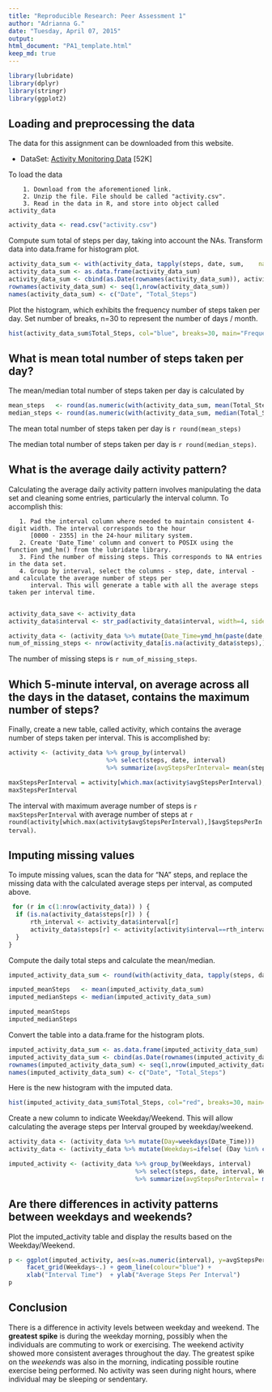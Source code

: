```yaml
---
title: "Reproducible Research: Peer Assessment 1"
author: "Adrianna G."
date: "Tuesday, April 07, 2015"
output: 
html_document: "PA1_template.html" 
keep_md: true
---
```

```r
library(lubridate)
library(dplyr)
library(stringr)
library(ggplot2)
```
## Loading and preprocessing the data

The data for this assignment can be downloaded from this website.

  * DataSet: [Activity Monitoring Data](https://d396qusza40orc.cloudfront.net/repdata%2Fdata%2Factivity.zip) [52K]

To load the data

        1. Download from the aforementioned link.
        2. Unzip the file. File should be called "activity.csv".
        3. Read in the data in R, and store into object called activity_data
  
```r
activity_data <- read.csv("activity.csv")
```

Compute sum total of steps per day, taking into account the NAs. Transform data into data.frame for histogram plot. 

```r
activity_data_sum <- with(activity_data, tapply(steps, date, sum,    na.rm=F))
activity_data_sum <- as.data.frame(activity_data_sum)
activity_data_sum <- cbind(as.Date(rownames(activity_data_sum)), activity_data_sum)
rownames(activity_data_sum) <- seq(1,nrow(activity_data_sum))
names(activity_data_sum) <- c("Date", "Total_Steps")
```

Plot the histogram, which exhibits the frequency number of steps taken per day. Set number of breaks, n=30 to represent the number of days / month.

```r
hist(activity_data_sum$Total_Steps, col="blue", breaks=30, main="Frequency of Total Steps", xlab="Total Steps")
```


## What is mean total number of steps taken per day?
The mean/median total number of steps taken per day is calculated by

```r
mean_steps   <- round(as.numeric(with(activity_data_sum, mean(Total_Steps, na.rm=T))))
median_steps <- round(as.numeric(with(activity_data_sum, median(Total_Steps, na.rm=T))))
```

The mean total number of steps taken per day is `r round(mean_steps)`

The median total number of steps taken per day is `r round(median_steps)`.

## What is the average daily activity pattern?

Calculating the average daily activity pattern involves manipulating the data set and cleaning some entries, particularly the 
interval column. To accomplish this:

       1. Pad the interval column where needed to maintain consistent 4-digit width. The interval corresponds to the hour 
          [0000 - 2355] in the 24-hour military system.
       2. Create 'Date_Time' column and convert to POSIX using the function ymd_hm() from the lubridate library.
       3. Find the number of missing steps. This corresponds to NA entries in the data set. 
       4. Group by interval, select the columns - step, date, interval - and calculate the average number of steps per 
          interval. This will generate a table with all the average steps taken per interval time. 
                 
```r

activity_data_save <- activity_data
activity_data$interval <- str_pad(activity_data$interval, width=4, side="left", pad = "0")

activity_data <- (activity_data %>% mutate(Date_Time=ymd_hm(paste(date,interval), tz=Sys.timezone())))
num_of_missing_steps <- nrow(activity_data[is.na(activity_data$steps),])
```

The number of missing steps is `r num_of_missing_steps`.


## Which 5-minute interval, on average across all the days in the dataset, contains the maximum number of steps?

Finally, create a new table, called activity, which contains the average number of steps taken per interval. This is 
accomplished by: 
```r
activity <- (activity_data %>% group_by(interval)
                           %>% select(steps, date, interval) 
                           %>% summarize(avgStepsPerInterval= mean(steps, na.rm=T)))
```


```r
maxStepsPerInterval = activity[which.max(activity$avgStepsPerInterval),]$interval
maxStepsPerInterval
```
The interval with maximum average number of steps is `r maxStepsPerInterval` with average number of steps at
`r round(activity[which.max(activity$avgStepsPerInterval),]$avgStepsPerInterval)`.


## Imputing missing values

To impute missing values, scan the data for "NA" steps, and replace the missing data with the calculated average steps per interval, as computed above.

```r
 for (r in c(1:nrow(activity_data)) ) {
  if (is.na(activity_data$steps[r]) ) {
      rth_interval <- activity_data$interval[r]
      activity_data$steps[r] <- activity[activity$interval==rth_interval,]$avgStepsPerInterval
  }
}
```

Compute the daily total steps and calculate the mean/median.
```r
imputed_activity_data_sum <- round(with(activity_data, tapply(steps, date, sum,    na.rm=F)))

imputed_meanSteps   <- mean(imputed_activity_data_sum)
imputed_medianSteps <- median(imputed_activity_data_sum)
```
```r
imputed_meanSteps
imputed_medianSteps
```

Convert the table into a data.frame for the histogram plots.
```r
imputed_activity_data_sum <- as.data.frame(imputed_activity_data_sum)
imputed_activity_data_sum <- cbind(as.Date(rownames(imputed_activity_data_sum)), imputed_activity_data_sum)
rownames(imputed_activity_data_sum) <- seq(1,nrow(imputed_activity_data_sum))
names(imputed_activity_data_sum) <- c("Date", "Total_Steps")
```

Here is the new histogram with the imputed data.
```r
      
hist(imputed_activity_data_sum$Total_Steps, col="red", breaks=30, main="Frequency of Total Steps", xlab="Total Steps")
```

Create a new column to indicate Weekday/Weekend. This will allow calculating the average steps per Interval grouped by weekday/weekend.
```r
activity_data <- (activity_data %>% mutate(Day=weekdays(Date_Time)))
activity_data <- (activity_data %>% mutate(Weekdays=ifelse( (Day %in% c("Saturday", "Sunday")), "WEEKEND", "WEEKDAY")))

imputed_activity <- (activity_data %>% group_by(Weekdays, interval)
                                   %>% select(steps, date, interval, Weekdays) 
                                   %>% summarize(avgStepsPerInterval= mean(steps)))
```

## Are there differences in activity patterns between weekdays and weekends?
Plot the imputed_activity table and display the results based on the Weekday/Weekend. 

```r
p <- ggplot(imputed_activity, aes(x=as.numeric(interval), y=avgStepsPerInterval)) +
     facet_grid(Weekdays~.) + geom_line(colour="blue") +
     xlab("Interval Time")  + ylab("Average Steps Per Interval")
p
```


## Conclusion
There is a difference in activity levels between weekday and weekend. The **greatest spike** is during the weekday morning, possibly when the individuals are commuting to work or exercising. The weekend activity showed more consistent averages throughout the day. The greatest spike on the *weekends* was also in the morning, indicating possible routine exercise being 
performed. No activity was seen during night hours, where individual may be sleeping or sendentary.


